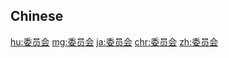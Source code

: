 {{also|委員会|委員會}}
==Chinese==
{{zh-see|委員會}}

[[hu:委员会]]
[[mg:委员会]]
[[ja:委员会]]
[[chr:委员会]]
[[zh:委员会]]